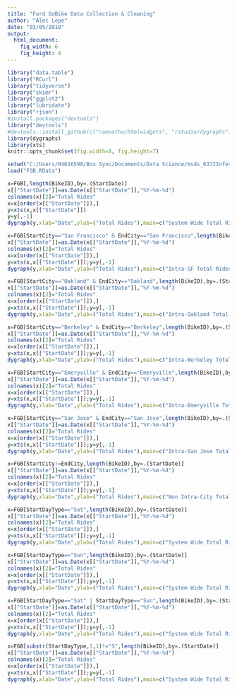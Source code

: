```yaml
---
title: "Ford GoBike Data Collection & Cleaning"
author: "Alec Lepe"
date: "03/05/2018"
output: 
  html_document:
    fig_width: 6
    fig_height: 4
---
```

  <!-- html_document: -->
  <!--   keep_md: true -->
```r
library("data.table")
library("RCurl")
library("tidyverse")
library("skimr")
library("ggplot2")
library("lubridate")
library("rjson")
#install.packages("devtools")
library("devtools")
#devtools::install_github(c("ramnathv/htmlwidgets", "rstudio/dygraphs"),force=TRUE)
library(dygraphs)
library(xts)
knitr::opts_chunk$set(fig.width=8, fig.height=7)
```
``` r
setwd("C:/Users/04616598/Box Sync/Documents/Data Sciance/msds_6372InferenceAndModeling/Project 02/Ford-GoBike/Clean Data")
load("FGB.RData")
```
``` r
x=FGB[,length(BikeID),by=.(StartDate)]
x[["StartDate"]]=as.Date(x[["StartDate"]],"%Y-%m-%d")
colnames(x)[2]="Total Rides"
x=x[order(x[["StartDate"]]),]
y=xts(x,x[["StartDate"]])
y=y[,-1]
dygraph(y,xlab="Date",ylab=("Total Rides"),main=c("System Wide Total Rides")) %>% dySeries(label="Total Rides", color="Blue") %>% dyRangeSelector()
```
``` r
x=FGB[StartCity=="San Francisco" & EndCity=="San Francisco",length(BikeID),by=.(StartDate)]
x[["StartDate"]]=as.Date(x[["StartDate"]],"%Y-%m-%d")
colnames(x)[2]="Total Rides"
x=x[order(x[["StartDate"]]),]
y=xts(x,x[["StartDate"]]);y=y[,-1]
dygraph(y,xlab="Date",ylab=("Total Rides"),main=c("Intra-SF Total Rides")) %>% dySeries(label="Total Rides", color="Blue") %>% dyRangeSelector()
```

``` r
x=FGB[StartCity=="Oakland" & EndCity=="Oakland",length(BikeID),by=.(StartDate)]
x[["StartDate"]]=as.Date(x[["StartDate"]],"%Y-%m-%d")
colnames(x)[2]="Total Rides"
x=x[order(x[["StartDate"]]),]
y=xts(x,x[["StartDate"]]);y=y[,-1]
dygraph(y,xlab="Date",ylab=("Total Rides"),main=c("Intra-Oakland Total Rides")) %>% dySeries(label="Total Rides", color="Blue") %>% dyRangeSelector()
```
``` r
x=FGB[StartCity=="Berkeley" & EndCity=="Berkeley",length(BikeID),by=.(StartDate)]
x[["StartDate"]]=as.Date(x[["StartDate"]],"%Y-%m-%d")
colnames(x)[2]="Total Rides"
x=x[order(x[["StartDate"]]),]
y=xts(x,x[["StartDate"]]);y=y[,-1]
dygraph(y,xlab="Date",ylab=("Total Rides"),main=c("Intra-Berkeley Total Rides")) %>% dySeries(label="Total Rides", color="Blue") %>% dyRangeSelector()
```
``` r
x=FGB[StartCity=="Emeryville" & EndCity=="Emeryville",length(BikeID),by=.(StartDate)]
x[["StartDate"]]=as.Date(x[["StartDate"]],"%Y-%m-%d")
colnames(x)[2]="Total Rides"
x=x[order(x[["StartDate"]]),]
y=xts(x,x[["StartDate"]]);y=y[,-1]
dygraph(y,xlab="Date",ylab=("Total Rides"),main=c("Intra-Emeryville Total Rides")) %>% dySeries(label="Total Rides", color="Blue") %>% dyRangeSelector()
```
``` r
x=FGB[StartCity=="San Jose" & EndCity=="San Jose",length(BikeID),by=.(StartDate)]
x[["StartDate"]]=as.Date(x[["StartDate"]],"%Y-%m-%d")
colnames(x)[2]="Total Rides"
x=x[order(x[["StartDate"]]),]
y=xts(x,x[["StartDate"]]);y=y[,-1]
dygraph(y,xlab="Date",ylab=("Total Rides"),main=c("Intra-San Jose Total Rides")) %>% dySeries(label="Total Rides", color="Blue") %>% dyRangeSelector()
```
``` r
x=FGB[StartCity!=EndCity,length(BikeID),by=.(StartDate)]
x[["StartDate"]]=as.Date(x[["StartDate"]],"%Y-%m-%d")
colnames(x)[2]="Total Rides"
x=x[order(x[["StartDate"]]),]
y=xts(x,x[["StartDate"]]);y=y[,-1]
dygraph(y,xlab="Date",ylab=("Total Rides"),main=c("Non Intra-City Total Rides")) %>% dySeries(label="Total Rides", color="Blue") %>% dyRangeSelector()
```


``` r
x=FGB[StartDayType=="Sat",length(BikeID),by=.(StartDate)]
x[["StartDate"]]=as.Date(x[["StartDate"]],"%Y-%m-%d")
colnames(x)[2]="Total Rides"
x=x[order(x[["StartDate"]]),]
y=xts(x,x[["StartDate"]]);y=y[,-1]
dygraph(y,xlab="Date",ylab=("Total Rides"),main=c("System Wide Total Rides (Saturdays)")) %>% dySeries(label="Total Rides", color="Blue") %>% dyRangeSelector()
```

``` r
x=FGB[StartDayType=="Sun",length(BikeID),by=.(StartDate)]
x[["StartDate"]]=as.Date(x[["StartDate"]],"%Y-%m-%d")
colnames(x)[2]="Total Rides"
x=x[order(x[["StartDate"]]),]
y=xts(x,x[["StartDate"]]);y=y[,-1]
dygraph(y,xlab="Date",ylab=("Total Rides"),main=c("System Wide Total Rides (Sundays)")) %>% dySeries(label="Total Rides", color="Blue") %>% dyRangeSelector()
```
``` r
x=FGB[StartDayType=="Sat" | StartDayType=="Sun",length(BikeID),by=.(StartDate)]
x[["StartDate"]]=as.Date(x[["StartDate"]],"%Y-%m-%d")
colnames(x)[2]="Total Rides"
x=x[order(x[["StartDate"]]),]
y=xts(x,x[["StartDate"]]);y=y[,-1]
dygraph(y,xlab="Date",ylab=("Total Rides"),main=c("System Wide Total Rides (Weekends)")) %>% dySeries(label="Total Rides", color="Blue") %>% dyRangeSelector()
```
``` r
x=FGB[substr(StartDayType,1,1)!="S",length(BikeID),by=.(StartDate)]
x[["StartDate"]]=as.Date(x[["StartDate"]],"%Y-%m-%d")
colnames(x)[2]="Total Rides"
x=x[order(x[["StartDate"]]),]
y=xts(x,x[["StartDate"]]);y=y[,-1]
dygraph(y,xlab="Date",ylab=("Total Rides"),main=c("System Wide Total Rides (Weekdays)")) %>% dySeries(label="Total Rides", color="Blue") %>% dyRangeSelector()
```


